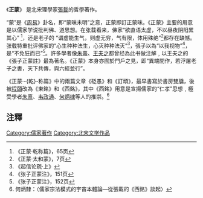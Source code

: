 《'''正蒙'''》 是北宋理學家[[張載_(北宋)|張載]]的哲學著作。

“蒙”是《[[周易|周易]]》卦名，即“蒙昧未明”之意，正蒙即訂正蒙昧。《正蒙》主要的用意是以儒家学说批判佛、道思想。在张载看来，佛家“欲直语太虚，不以昼夜阴阳累其心” <ref>《正蒙·乾称篇》，65页</ref>，还是老子的 “谓虚能生气，则虚无穷，气有限，体用殊绝”<ref>《正蒙·太和蒙》，7页</ref>都存在缺憾。张载特重批评佛家的“心生种种法生，心灭种种法灭”<ref>《起信论疏·上》</ref>，張子以為“以我视物”<ref>《张子正蒙注》，151页</ref>，是“不免狂而已”<ref>《张子正蒙注》，152页</ref>。許多學者像[[朱熹|朱熹]]、[[王夫之|王夫之]]都曾经為此书做注解﹐以王夫之的《張子正蒙註》最為著名。《正蒙》本身亦囿於門戶之見，即“異端間作，若浮屠老子之書，天下共傳，與六經並行”。

《正蒙·-{乾}-称篇》中的兩篇文章《砭愚》和《訂頑》，最早書寫於書房雙牖，後被[[程頤|程頤]]改為《東銘》和《西銘》，其中《西銘》用意是宣揚儒家的“仁孝”思想﹐極受學者[[朱熹|朱熹]]、[[韦政通|韦政通]]、[[何炳棣|何炳棣]]等人的推崇。<ref>何炳隸：〈儒家宗法模式的宇宙本體論—從張載的《西銘》談起〉</ref>

== 注釋 ==
{{維基文庫}}
{{reflist}}
[[Category:儒家著作|Category:儒家著作]]
[[Category:北宋文学作品|Category:北宋文学作品]]